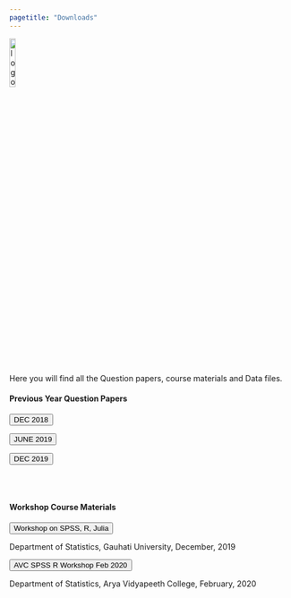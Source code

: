 ```yaml
---
pagetitle: "Downloads"
---
```


<link rel="stylesheet" href="mystyle.css" type="text/css">

<a href="index.html">
  <img src="images/logo.png" alt="logo"  style="width:15%;">
</a>


Here you will find all the Question papers, course materials and Data files.

<!-- Add icon library -->
<link rel="stylesheet" href="https://cdnjs.cloudflare.com/ajax/libs/font-awesome/4.7.0/css/font-awesome.min.css">

<!-- Auto width -->

<h4> Previous Year Question Papers</h4>

<a href="/files/SEC_dec_2018.zip" download>
<button class="btn"><i class="fa fa-download"></i> DEC 2018 </button>
</a>

<a href="/files/SEC_jun_2019.zip" download>
<button class="btn"><i class="fa fa-download"></i> JUNE 2019 </button>
</a>


<a href="/files/SEC_Dec_2019.zip" download>
<button class="btn"><i class="fa fa-download"></i> DEC 2019 </button>
</a>

<br>
<br>

<h4> Workshop Course Materials </h4>

<a href="/files/GU_SPSS_R_Julia_Workshop_Material.zip" download>
<button class="btn"><i class="fa fa-download"></i> Workshop on SPSS, R, Julia </button>
</a> 

Department of Statistics, Gauhati University, December, 2019

<a href="/files/R_CourseMaterial_AVC_Feb2020.zip" download>
<button class="btn"><i class="fa fa-download"></i> AVC SPSS R Workshop Feb 2020 </button>
</a> 

Department of Statistics, Arya Vidyapeeth College, February, 2020
